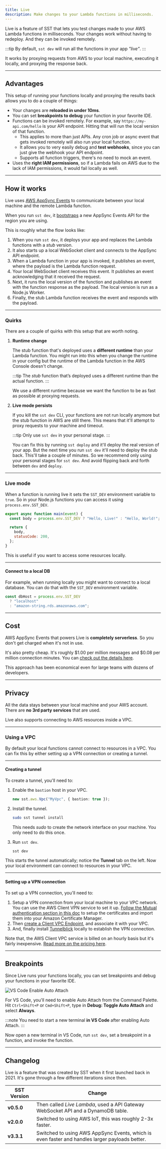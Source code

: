 ```yaml
---
title: Live
description: Make changes to your Lambda functions in milliseconds.
---
```


Live is a feature of SST that lets you test changes made to your AWS Lambda functions in milliseconds. Your changes work without having to redeploy. And they can be invoked remotely.

:::tip
By default, `sst dev` will run all the functions in your app _"live"_.
:::

It works by proxying requests from AWS to your local machine, executing it locally, and proxying the response back.


---

## Advantages

This setup of running your functions locally and proxying the results back allows you to do a couple of things:

- Your changes are **reloaded in under 10ms**.
- You can set **breakpoints to debug** your function in your favorite IDE.
- Functions can be invoked remotely. For example, say `https://my-api.com/hello` is your API endpoint. Hitting that will run the local version of that function.
  - This applies to more than just APIs. Any cron job or async event that gets invoked remotely will also run your local function.
  - It allows you to very easily debug and **test webhooks**, since you can just give the webhook your API endpoint.
  - Supports all function triggers, there's no need to mock an event.
- Uses the **right IAM permissions**, so if a Lambda fails on AWS due to the lack of IAM permissions, it would fail locally as well.

---

## How it works

Live uses [AWS AppSync Events](https://docs.aws.amazon.com/appsync/latest/eventapi/event-api-welcome.html) to communicate between your local machine and the remote Lambda function.

When you run `sst dev`, it [bootstraps](/docs/state#bootstrap) a new AppSync Events API for the region you are using.

This is roughly what the flow looks like:

1. When you run `sst dev`, it deploys your app and replaces the Lambda functions with a _stub_ version.
2. It also starts up a local WebSocket client and connects to the AppSync API endpoint.
3. When a Lambda function in your app is invoked, it publishes an event, where the payload is the Lambda function request.
4. Your local WebSocket client receives this event. It publishes an event acknowledging that it received the request.
5. Next, it runs the local version of the function and publishes an event with the function response as the payload. The local version is run as a Node.js Worker.
6. Finally, the stub Lambda function receives the event and responds with the payload.

---

### Quirks

There are a couple of quirks with this setup that are worth noting.

1. **Runtime change**

   The stub function that's deployed uses a **different runtime** than your Lambda function. You might run into this when you change the runtime in your config but the runtime of the Lambda function in the AWS Console doesn't change.

   :::tip
   The _stub_ function that’s deployed uses a different runtime than the actual function.
   :::

   We use a different runtime because we want the function to be as fast as possible at proxying requests.

2. **Live mode persists**

   If you kill the `sst dev` CLI, your functions are not run locally anymore but the stub function in AWS are still there. This means that it'll attempt to proxy requests to your machine and timeout.

   :::tip
   Only use `sst dev` in your personal stage.
   :::

   You can fix this by running `sst deploy` and it'll deploy the real version of your app. But the next time you run `sst dev` it'll need to deploy the stub back. This'll take a couple of minutes. So we recommend only using your personal stages for `sst dev`. And avoid flipping back and forth between `dev` and `deploy`.

---

### Live mode

When a function is running live it sets the `SST_DEV` environment variable to `true`. So in your Node.js functions you can access it using `process.env.SST_DEV`.

```js title="src/lambda.js" "process.env.SST_DEV"
export async function main(event) {
  const body = process.env.SST_DEV ? "Hello, Live!" : "Hello, World!";

  return {
    body,
    statusCode: 200,
  };
}
```

This is useful if you want to access some resources locally.

---

#### Connect to a local DB

For example, when running locally you might want to connect to a local database. You can do that with the `SST_DEV` environment variable.

```js
const dbHost = process.env.SST_DEV
  ? "localhost"
  : "amazon-string.rds.amazonaws.com";
```

---

## Cost

AWS AppSync Events that powers Live is **completely serverless**. So you don't get charged when it's not in use.

It's also pretty cheap. It's roughly $1.00 per million messages and $0.08 per million connection minutes. You can [check out the details here](https://aws.amazon.com/appsync/pricing/#AppSync_Events_).

This approach has been economical even for large teams with dozens of developers.

---

## Privacy

All the data stays between your local machine and your AWS account. There are **no 3rd party services** that are used.

Live also supports connecting to AWS resources inside a VPC.

---

### Using a VPC

By default your local functions cannot connect to resources in a VPC. You can fix this by either setting up a VPN connection or creating a tunnel.

---

#### Creating a tunnel

To create a tunnel, you'll need to:

1. Enable the `bastion` host in your VPC.

   ```ts title="sst.config.ts" "{ bastion: true }"
   new sst.aws.Vpc("MyVpc", { bastion: true });
   ```

2. Install the tunnel.

   ```bash "sudo"
   sudo sst tunnel install
   ```

   This needs _sudo_ to create the network interface on your machine. You only need to do this once.

3. Run `sst dev`.

   ```bash
   sst dev
   ```

This starts the tunnel automatically; notice the **Tunnel** tab on the left. Now your local environment can connect to resources in your VPC.

---

#### Setting up a VPN connection

To set up a VPN connection, you'll need to:

1. Setup a VPN connection from your local machine to your VPC network. You can use the AWS Client VPN service to set it up. [Follow the Mutual authentication section in this doc](https://docs.aws.amazon.com/vpn/latest/clientvpn-admin/client-authentication.html#mutual) to setup the certificates and import them into your Amazon Certificate Manager.
2. Then [create a Client VPC Endpoint](https://aws.amazon.com/blogs/networking-and-content-delivery/introducing-aws-client-vpn-to-securely-access-aws-and-on-premises-resources/), and associate it with your VPC.
3. And, finally install [Tunnelblick](https://tunnelblick.net) locally to establish the VPN connection.

Note that, the AWS Client VPC service is billed on an hourly basis but it's fairly inexpensive. [Read more on the pricing here](https://aws.amazon.com/vpn/pricing/).

---

## Breakpoints

Since Live runs your functions locally, you can set breakpoints and debug your functions in your favorite IDE.

![VS Code Enable Auto Attach](../../../assets/docs/live/vs-code-enable-auto-attach.png)

For VS Code, you'll need to enable Auto Attach from the Command Palette. Hit `Ctrl+Shift+P` or `Cmd+Shift+P`, type in **Debug: Toggle Auto Attach** and select **Always**.

:::note
You need to start a new terminal **in VS Code** after enabling Auto Attach.
:::

Now open a new terminal in VS Code, run `sst dev`, set a breakpoint in a function, and invoke the function.

---

## Changelog

Live is a feature that was created by SST when it first launched back in 2021. It's gone through a few different iterations since then.

| SST Version | Change |
| --- | --- |
| **v0.5.0** | Then called _Live Lambda_, used a API Gateway WebSocket API and a DynamoDB table. |
| **v2.0.0** | Switched to using AWS IoT, this was roughly 2-3x faster. |
| **v3.3.1** | Switched to using AWS AppSync Events, which is even faster and handles larger payloads better. |
